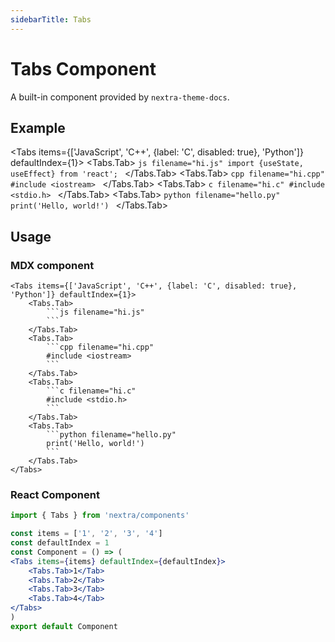 ```yaml
---
sidebarTitle: Tabs
---
```


# Tabs Component

A built-in component provided by `nextra-theme-docs`.

## Example


<Tabs items={['JavaScript', 'C++', {label: 'C', disabled: true}, 'Python']} defaultIndex={1}>
    <Tabs.Tab>
        ```js filename="hi.js"
        import {useState, useEffect} from 'react';
        ```
    </Tabs.Tab>
    <Tabs.Tab>
        ```cpp filename="hi.cpp"
        #include <iostream>
        ```
    </Tabs.Tab>
    <Tabs.Tab>
        ```c filename="hi.c"
        #include <stdio.h>
        ```
    </Tabs.Tab>
    <Tabs.Tab>
        ```python filename="hello.py"
        print('Hello, world!')
        ```
    </Tabs.Tab>
</Tabs>

## Usage

### MDX component

````mdx filename="tabs.mdx"
<Tabs items={['JavaScript', 'C++', {label: 'C', disabled: true}, 'Python']} defaultIndex={1}>
    <Tabs.Tab>
        ```js filename="hi.js"
        ```
    </Tabs.Tab>
    <Tabs.Tab>
        ```cpp filename="hi.cpp"
        #include <iostream>
        ```
    </Tabs.Tab>
    <Tabs.Tab>
        ```c filename="hi.c"
        #include <stdio.h>
        ```
    </Tabs.Tab>
    <Tabs.Tab>
        ```python filename="hello.py"
        print('Hello, world!')
        ```
    </Tabs.Tab>
</Tabs>
````

### React Component

```jsx filename="tabs.jsx"
import { Tabs } from 'nextra/components'

const items = ['1', '2', '3', '4']
const defaultIndex = 1
const Component = () => (
<Tabs items={items} defaultIndex={defaultIndex}>
    <Tabs.Tab>1</Tab>
    <Tabs.Tab>2</Tab>
    <Tabs.Tab>3</Tab>
    <Tabs.Tab>4</Tab>
</Tabs>
)
export default Component
```
